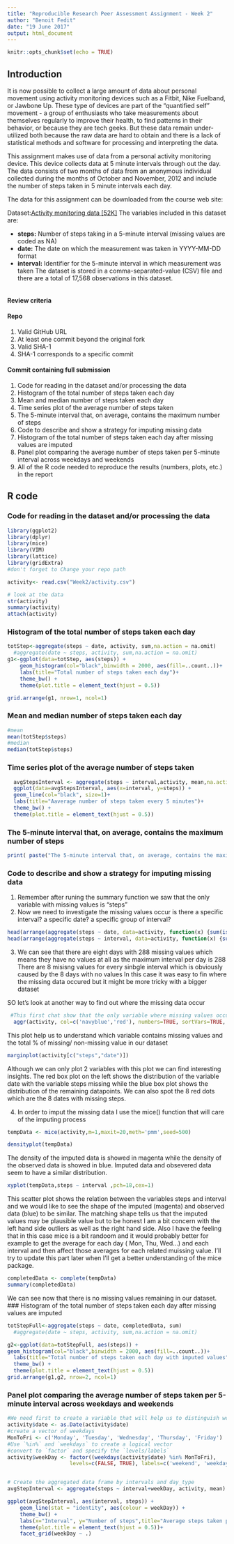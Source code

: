 ---
title: "Reproducible Research Peer Assessment Assignment - Week 2"
author: "Benoit Fedit"
date: "19 June 2017"
output: html_document
---

```{r setup, include=FALSE}
knitr::opts_chunk$set(echo = TRUE)
```

## Introduction

It is now possible to collect a large amount of data about personal movement using activity monitoring devices such as a Fitbit, Nike Fuelband, or Jawbone Up. These type of devices are part of the "quantified self" movement - a group of enthusiasts who take measurements about themselves regularly to improve their health, to find patterns in their behavior, or because they are tech geeks. But these data remain under-utilized both because the raw data are hard to obtain and there is a lack of statistical methods and software for processing and interpreting the data.

This assignment makes use of data from a personal activity monitoring device. This device collects data at 5 minute intervals through out the day. The data consists of two months of data from an anonymous individual collected during the months of October and November, 2012 and include the number of steps taken in 5 minute intervals each day.

The data for this assignment can be downloaded from the course web site:

Dataset:[Activity monitoring data [52K]](https://d396qusza40orc.cloudfront.net/repdata%2Fdata%2Factivity.zip)
The variables included in this dataset are:

* **steps:** Number of steps taking in a 5-minute interval (missing values are coded as NA)
* **date:** The date on which the measurement was taken in YYYY-MM-DD format
* **interval:** Identifier for the 5-minute interval in which measurement was taken
The dataset is stored in a comma-separated-value (CSV) file and there are a total of 17,568 observations in this dataset.

```{r}

```

#### Review criteria

#### Repo

1. Valid GitHub URL
2. At least one commit beyond the original fork
3. Valid SHA-1
4. SHA-1 corresponds to a specific commit

#### Commit containing full submission
1. Code for reading in the dataset and/or processing the data
2. Histogram of the total number of steps taken each day
3. Mean and median number of steps taken each day
4. Time series plot of the average number of steps taken
5. The 5-minute interval that, on average, contains the maximum number of steps
6. Code to describe and show a strategy for imputing missing data
7. Histogram of the total number of steps taken each day after missing values are imputed
8. Panel plot comparing the average number of steps taken per 5-minute interval across weekdays and weekends
9. All of the R code needed to reproduce the results (numbers, plots, etc.) in the report


## R code
### Code for reading in the dataset and/or processing the data
```{r , echo=TRUE}
library(ggplot2)
library(dplyr)
library(mice)
library(VIM)
library(lattice)
library(gridExtra)
#don't forget to Change your repo path 

activity<- read.csv("Week2/activity.csv")

# look at the data
str(activity)
summary(activity)
attach(activity)
```

### Histogram of the total number of steps taken each day
```{r , echo=TRUE}
totStep<-aggregate(steps ~ date, activity, sum,na.action = na.omit)  
  #aggregate(date ~ steps, activity, sum,na.action = na.omit)
g1<-ggplot(data=totStep, aes(steps)) + 
    geom_histogram(col="black",binwidth = 2000, aes(fill=..count..))+
    labs(title="Total number of steps taken each day")+
    theme_bw() +
    theme(plot.title = element_text(hjust = 0.5))

grid.arrange(g1, nrow=1, ncol=1)


```

### Mean and median number of steps taken each day
```{r , echo=TRUE}
#mean
mean(totStep$steps)
#median
median(totStep$steps)
```

### Time series plot of the average number of steps taken
```{r,echo=TRUE}
  avgStepsInterval <- aggregate(steps ~ interval,activity, mean,na.action = na.omit)
  ggplot(data=avgStepsInterval, aes(x=interval, y=steps)) + 
  geom_line(col="black", size=1)+
  labs(title="Aaverage number of steps taken every 5 minutes")+
  theme_bw() +
  theme(plot.title = element_text(hjust = 0.5))

```

### The 5-minute interval that, on average, contains the maximum number of steps

``` {r, echo=TRUE}
print( paste("The 5-minute interval that, on average, contains the maximum number of steps is:",which.max(avgStepsInterval$steps),"with",round(avgStepsInterval[which.max(avgStepsInterval$steps),"steps"]),"steps." ))

```
### Code to describe and show a strategy for imputing missing data
1. Remember after runing the summary function we saw that the only variable with missing values is "steps"
2. Now we need to investigate the missing values occur is there a specific interval? a specific date? a specific group of interval?
   
``` {r, echo=TRUE}
head(arrange(aggregate(steps ~ date, data=activity, function(x) {sum(is.na(x))}, na.action = na.pass),desc(steps)),10)
head(arrange(aggregate(steps ~ interval, data=activity, function(x) {sum(is.na(x))}, na.action = na.pass),desc(interval)),10)
```
3. We can see that there are eight days with 288 missing values which means they have no values at all as the maximum interval per day is 288
  There are 8 misisng values for every sinbgle interval which is obviously caused by the 8 days with no values
  In this case it was easy to fin where the missing data occured but it might be more tricky with a bigger dataset
  
  SO let's look at another way to find out where the missing data occur
  
```{r, echo=TRUE} 
 #This first chat show that the only variable where missing values occur is "steps" and there is around 13% missing value for this variable
  aggr(activity, col=c('navyblue','red'), numbers=TRUE, sortVars=TRUE, labels=names(activity), cex.axis=.7, gap=3, ylab=c("Histogram of missing data","Pattern"))
```
This plot help us to understand which variable contains missing values and the total % of missing/ non-missing value in our dataset

```{r, echo=TRUE} 

marginplot(activity[c("steps","date")])
```

Although we can only plot 2 variables with this plot we can find interesting insights.
The red box plot on the left shows the distribution of the variable date with the variable steps missing while the blue box plot shows the distribution of the remaining datapoints. 
We can also spot the 8 red dots which are the 8 dates with missing steps.

4. In order to imput the missing data I use the mice() function that will care of the imputing process
```{r, echo=TRUE} 
tempData <- mice(activity,m=1,maxit=20,meth='pmm',seed=500)
```
```{r, echo=TRUE} 
densityplot(tempData)
```
The density of the imputed data is showed in magenta while the density of the observed data is showed in blue. 
Imputed data and obsevered data seem to have a similar distribution.

```{r, echo=TRUE} 
xyplot(tempData,steps ~ interval ,pch=18,cex=1)

```
This scatter plot shows the relation between the variables steps and interval and  we would like to see the shape
of the imputed (magenta) and observed data (blue) to be similar.
The matching shape tells us that the imputed values may be plausible value but to be honest I am a bit concern with the
left hand side outliers as well as the right hand side.
Also I have the feeling that in this case mice is a bit randoom and it would probably better for example to get the average for each day ( Mon, Thu, Wed...) and each interval and then affect those averages for each related muissing value. 
I'll try to update this part later when I'll get a better understanding of the mice package.

```{r, echo=TRUE} 
completedData <- complete(tempData)
summary(completedData)
```

We can see now that there is no missing values remaining in our dataset.
### Histogram of the total number of steps taken each day after missing values are imputed
```{r, echo=TRUE} 
totStepFull<-aggregate(steps ~ date, completedData, sum)  
  #aggregate(date ~ steps, activity, sum,na.action = na.omit)

g2<-ggplot(data=totStepFull, aes(steps)) + 
geom_histogram(col="black",binwidth = 2000, aes(fill=..count..))+
  labs(title="Total number of steps taken each day with imputed values")+
  theme_bw() +
  theme(plot.title = element_text(hjust = 0.5))
grid.arrange(g1,g2, nrow=2, ncol=1)
```

### Panel plot comparing the average number of steps taken per 5-minute interval across weekdays and weekends
```{r, echo=TRUE} 
#We need first to create a variable that will help us to distinguish week-day and week-end
activity$date <- as.Date(activity$date)
#create a vector of weekdays
MonToFri <- c('Monday', 'Tuesday', 'Wednesday', 'Thursday', 'Friday')
#Use `%in%` and `weekdays` to create a logical vector
#convert to `factor` and specify the `levels/labels`
activity$weekDay <- factor((weekdays(activity$date) %in% MonToFri), 
                    levels=c(FALSE, TRUE), labels=c('weekend', 'weekday')) 


# Create the aggregated data frame by intervals and day_type
avgStepInterval <- aggregate(steps ~ interval+weekDay, activity, mean)

ggplot(avgStepInterval, aes(interval, steps)) +
    geom_line(stat = "identity", aes(colour = weekDay)) +
    theme_bw() +
    labs(x="Interval", y="Number of steps",title="Average steps taken per 5-minute interval") +
    theme(plot.title = element_text(hjust = 0.5))+
    facet_grid(weekDay ~ .) 


```